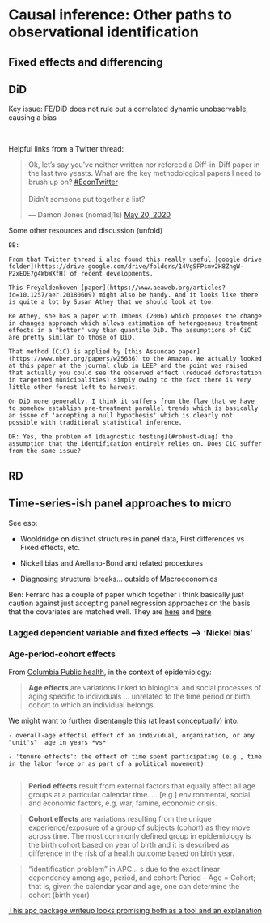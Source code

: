 # [Causal inference: Other paths to observational identification]{#other_paths}


## Fixed effects and differencing

## DiD

Key issue: FE/DiD does not rule out a correlated dynamic unobservable, causing a bias

\

Helpful links from a Twitter thread:

<blockquote class="twitter-tweet"><p lang="en" dir="ltr">Ok, let’s say you’ve neither written nor refereed a Diff-in-Diff paper in the last two yeasts. What are the key methodological papers I need to brush up on? <a href="https://twitter.com/hashtag/EconTwitter?src=hash&amp;ref_src=twsrc%5Etfw">#EconTwitter</a><br><br>Didn’t someone put together a list?</p>&mdash; Damon Jones (nomadj1s) <a href="https://twitter.com/nomadj1s/status/1263225306275614722?ref_src=twsrc%5Etfw">May 20, 2020</a></blockquote> <script async src="https://platform.twitter.com/widgets.js" charset="utf-8"></script>


Some other resources and discussion  (unfold)

```block2

BB: 
  
From that Twitter thread i also found this really useful [google drive folder](https://drive.google.com/drive/folders/14VgSFPsmv2H8ZngW-P2xEQE7g4WbWXfH) of recent developments.

This Freyaldenhoven [paper](https://www.aeaweb.org/articles?id=10.1257/aer.20180609) might also be handy. And it looks like there is quite a lot by Susan Athey that we should look at too.

Re Athey, she has a paper with Imbens (2006) which proposes the change in changes approach which allows estimation of hetergoenous treatment effects in a "better" way than quantile DiD. The assumptions of CiC are pretty similar to those of DiD.

That method (CiC) is applied by [this Assuncao paper](https://www.nber.org/papers/w25636) to the Amazon. We actually looked at this paper at the journal club in LEEP and the point was raised that actually you could see the observed effect (reduced deforestation in targetted municipalities) simply owing to the fact there is very little other forest left to harvest.

On DiD more generally, I think it suffers from the flaw that we have to somehow establish pre-treatment parallel trends which is basically an issue of 'accepting a null hypothesis' which is clearly not possible with traditional statistical inference.

DR: Yes, the problem of [diagnostic testing](#robust-diag) the assumption that the identification entirely relies on. Does CiC suffer from the same issue?

```

## RD

## Time-series-ish panel approaches to micro

See esp:

- Wooldridge on distinct structures in panel data, First differences vs Fixed effects, etc.

- Nickell bias and Arellano-Bond and related procedures

- Diagnosing structural breaks... outside of Macroeconomics


<div class="marginnote">
Ben: Ferraro has a couple of paper which together i think basically just caution against just accepting panel regression approaches on the basis that the covariates are matched well. They are [here](https://www.journals.uchicago.edu/doi/10.1086/689868) and [here](https://www.sciencedirect.com/science/article/pii/S016517651630489X)
</div>



### Lagged dependent variable and fixed effects --> 'Nickel bias'

### Age-period-cohort effects {#apc-effects}

From [Columbia Public health](https://www.publichealth.columbia.edu/research/population-health-methods/age-period-cohort-analysis), in the context of epidemiology:

> **Age effects** are variations linked to biological and social processes of aging specific to individuals ... unrelated to the time period or birth cohort to which an individual belongs.

We might want to further disentangle this (at least conceptually) into:

```block2
 
- overall-age effectsL effect of an individual, organization, or any "unit's"  age in years *vs* 

- 'tenure effects': the effect of time spent participating (e.g., time in the labor force or as part of a political movement)


```
 

> **Period effects**  result from external factors that equally affect all age groups at a particular calendar time. ... [e.g.] environmental, social and economic factors, e.g. war, famine, economic crisis.

> **Cohort effects**  are variations resulting from the unique experience/exposure of a group of subjects (cohort) as they move across time. The most commonly defined group in epidemiology is the birth cohort based on year of birth and it is described as difference in the risk of a health outcome based on birth year. 


> "identification problem” in APC... s due to the exact linear dependency among age, period, and cohort: Period – Age = Cohort; that is, given the calendar year and age, one can determine the cohort (birth year)



[This apc package writeup looks promising both as a tool and an explanation](https://www.nuffield.ox.ac.uk/economics/Papers/2014/nielsen_apc_package.pdf)

